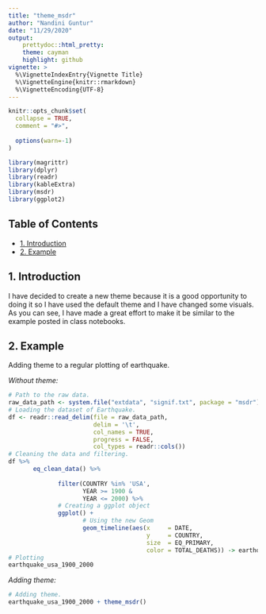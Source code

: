 ```yaml
---
title: "theme_msdr"
author: "Nandini Guntur"
date: "11/29/2020"
output: 
    prettydoc::html_pretty:
    theme: cayman
    highlight: github
vignette: >
  %\VignetteIndexEntry{Vignette Title}
  %\VignetteEngine{knitr::rmarkdown}
  %\VignetteEncoding{UTF-8}
---
```


```r
knitr::opts_chunk$set(
  collapse = TRUE,
  comment = "#>",
  
  options(warn=-1)
)
```


```r
library(magrittr)
library(dplyr)
library(readr)
library(kableExtra)
library(msdr)
library(ggplot2)
```

## Table of Contents

- [1. Introduction](#intro)  
- [2. Example](#example)

## 1. Introduction {#intro}

I have decided to create a new theme because it is a good opportunity to doing it so I have used the default theme and I have changed some visuals. As you can see, I have made a great effort to make it be similar to the example posted in class notebooks.

## 2. Example {#example}

Adding theme to a regular plotting of earthquake.

*Without theme:*

```r
# Path to the raw data.
raw_data_path <- system.file("extdata", "signif.txt", package = "msdr")
# Loading the dataset of Earthquake.
df <- readr::read_delim(file = raw_data_path,      
                        delim = '\t',              
                        col_names = TRUE,          
                        progress = FALSE,           
                        col_types = readr::cols())
# Cleaning the data and filtering.
df %>% 
       eq_clean_data() %>%
       
              filter(COUNTRY %in% 'USA',
                     YEAR >= 1900 &
                     YEAR <= 2000) %>%
              # Creating a ggplot object
              ggplot() + 
                     # Using the new Geom
                     geom_timeline(aes(x     = DATE,
                                       y     = COUNTRY,
                                       size  = EQ_PRIMARY,
                                       color = TOTAL_DEATHS)) -> earthquake_usa_1900_2000
# Plotting
earthquake_usa_1900_2000
```

*Adding theme:*

```r
# Adding theme.
earthquake_usa_1900_2000 + theme_msdr()
```
